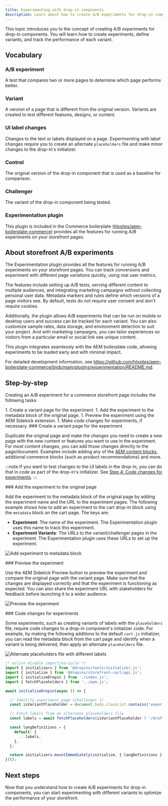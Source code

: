```yaml
---
title: Experimenting with drop-in components
description: Learn about how to create A/B experiments for drop-in components.
---
```



This topic introduces you to the concept of creating A/B experiments for drop-in components. You will learn how to create experiments, define variants, and track the performance of each variant.

## Vocabulary

<Vocabulary>

### A/B experiment

A test that compares two or more pages to determine which page performs better.

### Variant

A version of a page that is different from the original version. Variants are created to test different features, designs, or content.

### UI label changes

Changes to the text or labels displayed on a page. Experimenting with label changes require you to create an alternate `placeholders` file and make minor changes to the drop-in's initializer.


### Control

The original version of the drop-in component that is used as a baseline for comparison.

### Challenger

The variant of the drop-in component being tested.

### Experimentation plugin

This plugin is included in the Commerce boilerplate ([hlxsites/aem-boilerplate-commerce](https://github.com/hlxsites/aem-boilerplate-commerce)) provides all the features for running A/B experiments on your storefront pages.

</Vocabulary>

## About storefront A/B experiments

The Experimentation plugin provides all the features for running A/B experiments on your storefront pages. You can track conversions and experiment with different page variations quickly, using real user metrics.

The features include setting up A/B tests, serving different content to multiple audiences, and integrating marketing campaigns without collecting personal user data. Metadata markers and rules define which versions of a page visitors see. By default, tests do not require user consent and don't require cookies.

Additionally, the plugin allows A/B experiments that can be run on mobile or desktop users and success can be tracked for each variant. You can also customize sample rates, data storage, and environment detection to suit your project. And with marketing campaigns, you can tailor experiences so visitors from a particular email or social link see unique content.

This plugin integrates seamlessly with the AEM boilerplate code, allowing experiments to be loaded early and with minimal impact.

For detailed development information, see https://github.com/hlxsites/aem-boilerplate-commerce/blob/main/plugins/experimentation/README.md.

## Step-by-step

Creating an A/B experiment for a commerce storefront page includes the following tasks:

<Steps>
1. Create a variant page for the experiment.
1. Add the experiment to the metadata block of the original page.
1. Preview the experiment using the AEM Sidekick extension.
1. Make code changes for experiments, if necessary.
</Steps>

<Tasks>
<Task>
### Create a variant page for the experiment

Duplicate the original page and make the changes you need to create a new page with the new content or features you want to use in the experiment. For most content changes, you can add those changes directly to the page/document. Examples include adding any of the [AEM content blocks](https://www.aem.live/developer/block-collection#boilerplate), additional commerce blocks (such as product recommendations) and more.

:::note
If you want to test changes to the UI labels in the drop-in, you can do that in code as part of the drop-in's initializer. See [Step 4: Code changes for experiments](#code-changes-for-experiments).
:::

</Task>

<Task>
### Add the experiment to the original page

Add the experiment to the metadata block of the original page by adding the experiment name and the URL to the experiment pages. The following example shows how to add an experiment to the cart drop-in block using the `metadata` block on the cart page. The keys are:

- **Experiment**: The name of the experiment. The Experimentation plugin uses this name to track this experiment.
- **Experiment Variants**: The URLs to the variant/challenger pages in the experiment. The Experimentation plugin uses these URLs to set up the experiment.

<Diagram caption="Add experiment to metadata block">![Add experiment to metadata block](@images/MetadataExperiment.png)</Diagram>

</Task>

<Task>
### Preview the experiment

Use the AEM Sidekick Preview button to preview the experiment and compare the original page with the variant page. Make sure that the changes are displayed correctly and that the experiment is functioning as expected. You can also share the experiment URL with stakeholders for feedback before launching it to a wider audience.

<Diagram caption="Preview the experiment">![Preview the experiment](@images/ExperimentOne.png)</Diagram>

</Task>

<Task>
### Code changes for experiments

Some experiments, such as creating variants of labels with the `placeholders` file, require code changes to a drop-in component's initializer code. For example, by making the following additions to the default `cart.js` initializer, you can read the metadata block from the cart page and identify when a variant is being delivered, then apply an alternate `placeholders` file.

<Diagram caption="Alternate placeholders file with different labels">![Alternate placeholders file with different labels](@images/PlaceholderChanges.png)</Diagram>

```js
/* eslint-disable import/no-cycle */
import { initializers } from '@dropins/tools/initializer.js';
import { initialize } from '@dropins/storefront-cart/api.js';
import { initializeDropin } from './index.js';
import { fetchPlaceholders } from '../aem.js';

await initializeDropin(async () => {

  // Identify experiment page (Challenger 1)
  const isVariantPlaceholder = document.body.classList.contains('experiment-cart001') && document.body.classList.contains('variant-challenger-1');

  // Fetch labels from an alternate placeholders file
  const labels = await fetchPlaceholders(isVariantPlaceholder ? '/drafts/marketer' : undefined);

  const langDefinitions = {
    default: {
      ...labels,
    },
  };

  return initializers.mountImmediately(initialize, { langDefinitions });
})();
```

</Task>
</Tasks>

## Next steps

Now that you understand how to create A/B experiments for drop-in components, you can start experimenting with different variants to optimize the performance of your storefront.
